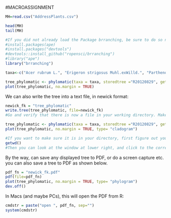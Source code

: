 #MACROASSIGNMENT
```r
MH=read.csv("AddressPlants.csv")

head(MH)
tail(MH)
```








```r
#If you did not already load the Package brranching, be sure to do so now. You may need to also install it. 
#install.packages(ape)
#install.packages("devtools")
#devtools::install_github("ropensci/brranching")
#library("ape")
library("brranching")
```


```r
taxa<-c("Acer rubrum L.", "Erigeron strigosus Muhl.exWilld.", "Parthenocissus quinquefolia (L.)Planch.", "Prunus serotina Ehrh.", "Rubus allegheniensis Porter", "Smilax rotundifolia L.", "Viburnum prunifolium L.", "Carpinus caroliniana Walt.", "Pteridium aquilinum (L.)Kuhn", "Dichanthelium depauperatum (Muhl.)Gould", "Spartina patens (Ait.)Muhl.", "Viola cucullata Ait.", "Arabis laevigata (Muhl.exWilld.)Poir.", "Asclepias tuberosa L.", "Aureolaria flava (L.)Farw.", "Celastrus scandens L.", "Cuscuta gronovii Willd.exJ.A.Schultes", "Dennstaedtia punctilobula (Michx.)T.Moore", "Erechtites hieraciifolius (L.) Raf. ex DC.", "Fragaria virginiana Duchesne", "Galium circaezans Michx.", "Galium triflorum Michx.", "Geranium maculatum L.", "Geum virginianum L.", "Hamamelis virginiana L.", "Hieracium scabrum Michx.", "Juniperus virginiana L.", "Kalmia latifolia L.", "Lactuca canadensis L.", "Lespedeza procumbens Michx.", "Lobelia inflata L.", "Lonicera sempervirens L.", "Mitchella repens L.")
```


```r
tree_phylomatic <- phylomatic(taxa = taxa, storedtree ="R20120829", get = 'POST')
plot(tree_phylomatic, no.margin = TRUE)
```
We can also write the tree into a text file, in newick format:

```r
newick_fk = "tree_phylomatic"
write.tree(tree_phylomatic, file=newick_fk)
#Go and verify that there is now a file in your working directory. Make sure you also know how to open it in another program like a workbook file. You also can copy it onto the clipboard of the computer. 
```

```r
tree_phylomatic <- phylomatic(taxa = taxa, storedtree ="R20120829", get = 'POST')
plot(tree_phylomatic, no.margin = TRUE, type= "cladogram")
```

```r
#If you want to make sure it is in your directory, first figure out your working directory
getwd()
#Then you can look at the window at lower right, and click to the correct director to find your saved file.
```

By the way, can save any displayed tree to PDF, or do a screen capture etc.
you can also save a tree to PDF as shown below. 

```r
pdf_fn = "newick_fk.pdf"
pdf(file=pdf_fn)
plot(tree_phylomatic, no.margin = TRUE, type= "phylogram")
dev.off()
```

In Macs (and maybe PCs), this will open the PDF from R:

```r
cmdstr = paste("open ", pdf_fn, sep="")
system(cmdstr)
```
